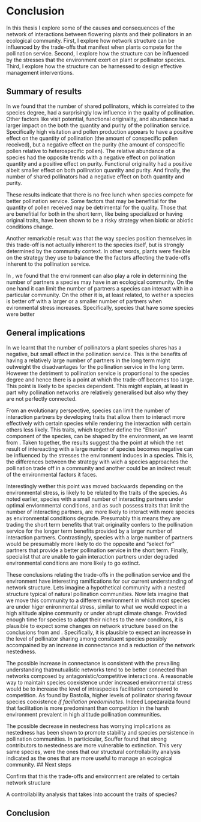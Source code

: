 # Conclusion 

\begin{flushright}{\slshape 
    It's not the numbers that are interesting. \\
    It's what they tell us about the lives behind the numbers.
    } \\ \medskip
    --- Hans Rosling, Factfulness (1995)
\end{flushright}

In this thesis I explore some of the causes and consequences of the network of interactions between flowering plants and their pollinators in an ecological community.
First, I explore how network structure can be influenced by the trade-offs that manifest when plants compete for the pollination service. 
Second, I explore how the structure can be influenced by the stresses that the environment exert on plant or pollinator species. 
Third, I explore how the structure can be harnessed to design effective management interventions. 

## Summary of results

In \autoref{the-pollination-trade-off} we found that the number of shared pollinators, which is correlated to the species degree, had a surprisingly low influence in the quality of pollination. 
Other factors like visit potential, functional originality, and abundance had a larger impact on the both the quantity and purity of the pollination service. 
Specifically high visitation and pollen production appears to have a positive effect on the quantity of pollination (the amount of conspecific pollen received), but a negative effect on the purity (the amount of conspecific pollen relative to heterospecific pollen). 
The relative abundance of a species had the opposite trends with a negative effect on pollination quantity and a positive effect on purity. 
Functional originality had a positive albeit smaller effect on both pollination quantity and purity. 
And finally, the number of shared pollinators had a negative effect on both quantity and purity. 

These results indicate that there is no free lunch when species compete for better pollination service. 
Some factors that may be benefitial for the quantity of pollen received may be detrimental for the quality. 
Those that are benefitial for both in the short term, like being specialized or having original traits, have been shown to be a risky strategy when biotic or abiotic conditions change. 

Another remarkable result was that the way species position themselves in this trade-off is not actually inherent to the species itself, but is strongly determined by the community context. 
In other words, plants were flexible on the strategy they use to balance the the factors affecting the trade-offs inherent to the pollination service. 

In \autoref{sdm-networks}, we found that the environment can also play a role in determining the number of partners a species may have in an ecological community. 
On the one hand it can limit the number of partners a species can interact with in a particular community.
On the other it is, at least related, to wether a species is better off with a larger or a smaller number of partners when evironmental stress increases. 
Specifically, species that have some species were better 


## General implications

In \autoref{the-pollination-trade-off} we learnt that the number of pollinators a plant species shares has a negative, but small effect in the pollination service. 
This is the benefits of having a relatively large number of partners in the long term might outweight the disadvantages for the pollination service in the long term. 
However the detriment to pollination service is proportional to the species degree and hence there is a point at which the trade-off becomes too large. 
This point is likely to be species dependent.
This might explain, at least in part why pollination networks are relatively generalised but also why they are not perfectly connected. 

From an evolutionary perspective, species can limit the number of interaction partners by developing traits that allow them to interact more effectively with certain species while rendering the interaction with certain others less likely. 
This traits, which together define the "Eltonian" component of the species, can be shaped by the environment, as we learnt from \autoref{sdm-networks}. 
Taken together, the results suggest tha the point at which the net result of intereacting with a large number of species becomes negative can be influenced by the stresses the environment induces in a species. 
This is, the differences between the strategy with wich a species approaches the pollination trade off in a community and another could be an indirect result of the environmental factors it faces. 

Interestingly wether this point was moved backwards depending on the environmental stress, is likely to be related to the traits of the species. 
As noted earlier, species with a small number of interacting partners under optimal enviornmental conditions, and as such possess traits that limit the number of interacting partners, are more likely to interact with more species as environmental conditions degrade. 
Presumably this means they are trading the short term benefits that trait originality confers to the pollination service for the longer term benefits provided by a larger number of interaction partners. 
Contrastingly, species with a large number of partners would be presumably more likely to do the opposite and "select for" partners that provide a better pollination service in the short term. 
Finally, specialist that are unable to gain interaction partners under degraded environmental conditions are more likely to go extinct. 

These conclusions relating the trade-offs in the pollination service and the environment have interesting ramifications for our current understanding of network structure.
Lets imagine a hypothetical community with a nested structure typical of natural pollination communities.
Now lets imagine that we move this community to a different environment in which most species are under higer enironmental stress, similar to what we would expect in a high altitude alpine community or under abrupt climate change. 
Provided enough time for species to adapt their niches to the new conditons, it is plausible to expect some changes on network structure based on the conclusions from \autoref{the-pollination-trade-off} and \autoref{sdm-networks}. 
Specifically, it is plausible to expect an increasse in the level of pollinator sharing among consituent species possibly accompained by an increase in connectance and a reduction of the network nestedness.

The possible increase in connectance is consistent with the prevailing understanding thatmutualistic networks tend to be better connected than networks composed by antagonistic/competitive interactions. 
A reasonable way to maintain species coexistence under increased environmental stress would be to increase the level of intraspecies facilitation compared to competition. 
As found by Bastolla, higher levels of pollinator sharing favour species coexistence *if faciliation predominates*. 
Indeed Lopezaraiza found that facilitation is more predominant than competition in the harsh environment prevalent in high altitude pollination communities.

The possible decrease in nestedness has worrying implications as nestedness has been shown to promote stability and species persistence in pollination communities.
In particicular, Souffer found that strong contributors to nestedness are more vulnerable to extinction. 
This very same species, were the ones that our structural controllability analysis indicated as the ones that are more useful to manage an ecological community. 
## Next steps

Confirm that this the trade-offs and environment are related to certain network structure

A controllability analysis that takes into account the traits of species? 

## Conclusion

